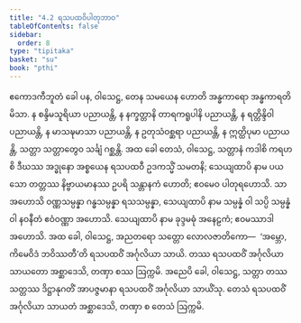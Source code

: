 ```yaml
---
title: "4.2 ရသပထဝိပါတုဘာဝ"
tableOfContents: false
sidebar:
  order: 8
type: "tipitaka"
basket: "su"
book: "pthi"
---
```



<DynamicBreadcrumb />

<Division number="120" book="pthi">

<Paragraph number="253" book="pthi">
ဧကောဒကီဘူတံ ခေါ ပန, ဝါသေဋ္ဌ, တေန သမယေန ဟောတိ အန္ဓကာရော အန္ဓကာရတိမိသာ. န စန္ဒိမသူရိယာ ပညာယန္တိ, န နက္ခတ္တာနိ တာရကရူပါနိ ပညာယန္တိ, န ရတ္တိန္ဒိဝါ ပညာယန္တိ, န မာသဍ္ဎမာသာ ပညာယန္တိ, န ဥတုသံဝစ္ဆရာ ပညာယန္တိ, န ဣတ္ထိပုမာ ပညာယန္တိ, သတ္တာ သတ္တာတွေဝ သင်္ချံ ဂစ္ဆန္တိ. အထ ခေါ တေသံ, ဝါသေဋ္ဌ, သတ္တာနံ ကဒါစိ ကရဟစိ ဒီဃဿ အဒ္ဓုနော အစ္စယေန ရသပထဝီ ဥဒကသ္မိံ သမတနိ; သေယျထာပိ နာမ ပယသော တတ္တဿ နိဗ္ဗာယမာနဿ ဥပရိ သန္တာနကံ ဟောတိ; ဧဝမေဝ ပါတုရဟောသိ. သာ အဟောသိ ဝဏ္ဏသမ္ပန္နာ ဂန္ဓသမ္ပန္နာ ရသသမ္ပန္နာ, သေယျထာပိ နာမ သမ္ပန္နံ ဝါ သပ္ပိ သမ္ပန္နံ ဝါ နဝနီတံ ဧဝံဝဏ္ဏာ အဟောသိ. သေယျထာပိ နာမ ခုဒ္ဒမဓုံ အနေဠကံ; ဧဝမဿာဒါ အဟောသိ. အထ ခေါ, ဝါသေဋ္ဌ, အညတရော သတ္တော လောလဇာတိကော—  ‘အမ္ဘော, ကိမေဝိဒံ ဘဝိဿတီ’တိ ရသပထဝိံ အင်္ဂုလိယာ သာယိ. တဿ ရသပထဝိံ အင်္ဂုလိယာ သာယတော အစ္ဆာဒေသိ, တဏှာ စဿ ဩက္ကမိ. အညေပိ ခေါ, ဝါသေဋ္ဌ, သတ္တာ တဿ သတ္တဿ ဒိဋ္ဌာနုဂတိံ အာပဇ္ဇမာနာ ရသပထဝိံ အင်္ဂုလိယာ သာယိံသု. တေသံ ရသပထဝိံ အင်္ဂုလိယာ သာယတံ အစ္ဆာဒေသိ, တဏှာ စ တေသံ ဩက္ကမိ.
</Paragraph>
</Division>